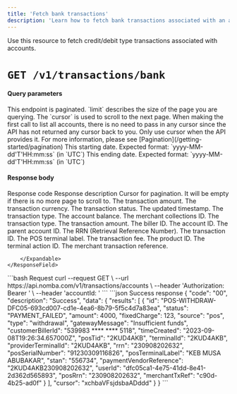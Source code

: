 ```yaml
---
title: 'Fetch bank transactions'
description: 'Learn how to fetch bank transactions associated with an account.'
---
```


<CardGroup cols={2}>
  <Card
    title="Fetch bank transactions on the parent account"
    icon="receipt"
    href="/nomba-api-reference/transactions/fetch-creditdebit-transactions-on-the-parent-account"
  >
  </Card>
  <Card
    title="Fetch bank transactions on sub accounts"
    icon="receipt"
    href="/nomba-api-reference/transactions/fetch-creditdebit-transactions-on-an-account"
  >
  </Card>
</CardGroup>

<Tip>
Use this resource to fetch credit/debit type transactions associated with accounts.
</Tip>

# `GET /v1/transactions/bank`

#### Query parameters

<ParamField query="limit" type="integer">
  This endpoint is paginated. `limit` describes the size of the page you are querying.
</ParamField>

<ParamField query="cursor" type="string">
  The `cursor` is used to scroll to the next page. When making the first call to list all accounts, there is no need to pass in any cursor since the API has not returned any cursor back to you. Only use cursor when the API provides it. For more information, please see [Pagination](/getting-started/pagination)
</ParamField>

<ParamField query="dateFrom" type="string">
  This starting date. Expected format: `yyyy-MM-dd'T'HH:mm:ss` (in `UTC`)
</ParamField>

<ParamField query="dateTo" type="string">
  This ending date. Expected format: `yyyy-MM-dd'T'HH:mm:ss` (in `UTC`)
</ParamField>

#### Response body

<ResponseField name="code" type="string" required>
  Response code
</ResponseField>

<ResponseField name="description" type="string" required>
  Response description
</ResponseField>

<ResponseField name="data" type="object" required>
  <Expandable title="object"  defaultOpen="true">
    <ResponseField name="cursor" type="string">
      Cursor for pagination. It will be empty if there is no more page to scroll to.
    </ResponseField>
    <ResponseField name="results" type="object[]">
        <Expandable title="object"  defaultOpen="true">
            <ResponseField name="amount" type="number" required>
                The transaction amount.
            </ResponseField>
            <ResponseField name="currency" type="string" required>
                The transaction currency.
            </ResponseField>
            <ResponseField name="status" type="string" required>
                The transaction status.
            </ResponseField>
            <ResponseField name="timeUpdated" type="string" required>
                The updated timestamp.
            </ResponseField>
            <ResponseField name="transactionType" type="string" required>
                The transaction type.
            </ResponseField>
            <ResponseField name="walletBalance" type="number" required>
                The account balance.
            </ResponseField>
            <ResponseField name="meta" type="object" required>
                <Expandable title="object"  defaultOpen="true">
                  <ResponseField name="mCollectionsId" type="string" required>
                      The merchant collections ID.
                  </ResponseField>
                  <ResponseField name="type" type="string" required>
                      The transaction type.
                  </ResponseField>
                  <ResponseField name="transactionAmount" type="number" required>
                      The transaction amount.
                  </ResponseField>
                  <ResponseField name="billerId" type="string">
                      The biller ID.
                  </ResponseField>
                  <ResponseField name="accountId" type="string">
                      The account ID.
                  </ResponseField>
                  <ResponseField name="parentAccountId" type="string">
                      The parent account ID.
                  </ResponseField>
                  <ResponseField name="rrn" type="string">
                      The RRN (Retrieval Reference Number).
                  </ResponseField>
                  <ResponseField name="transactionId" type="string">
                      The transaction ID.
                  </ResponseField>
                  <ResponseField name="posTerminalLabel" type="string">
                      The POS terminal label.
                  </ResponseField>
                  <ResponseField name="fee" type="string">
                      The transaction fee.
                  </ResponseField>
                  <ResponseField name="productId" type="string">
                      The product ID.
                  </ResponseField>
                  <ResponseField name="terminalActionId" type="string">
                      The terminal action ID.
                  </ResponseField>
                  <ResponseField name="merchantTxRef" type="string">
                      The merchant transaction reference.
                  </ResponseField>
                </Expandable>
            </ResponseField>

        </Expandable>
    </ResponseField>
    
  </Expandable>
</ResponseField>

<RequestExample>
```bash Request
curl --request GET \
  --url https://api.nomba.com/v1/transactions/accounts \
  --header 'Authorization: Bearer <token>' \
  --header 'accountId: <accountid>'
```
</RequestExample>

<ResponseExample>
```json Success response
{
  "code": "00",
  "description": "Success",
  "data": {
    "results": [
      {
        "id": "POS-WITHDRAW-DFC05-693cd007-cd1e-4ea6-8b79-5f5c4d7a83ea",
        "status": "PAYMENT_FAILED",
        "amount": 4000,
        "fixedCharge": 123,
        "source": "pos",
        "type": "withdrawal",
        "gatewayMessage": "Insufficient funds",
        "customerBillerId": "539983 **** **** 5118",
        "timeCreated": "2023-09-08T19:26:34.657000Z",
        "posTid": "2KUD4AKB",
        "terminalId": "2KUD4AKB",
        "providerTerminalId": "2KUD4AKB",
        "rrn": "230908202632",
        "posSerialNumber": "91230309116826",
        "posTerminalLabel": "KEB MUSA ABUBAKAR",
        "stan": "556734",
        "paymentVendorReference": "2KUD4AKB230908202632",
        "userId": "dfc05ca1-4e75-41dd-8e41-2d362d565893",
        "posRrn": "230908202632",
        "merchantTxRef": "c90d-4b25-ad0f"
      }
    ],
    "cursor": "xchbaVFsjdsbaADddd"
  }
}
```
</ResponseExample>